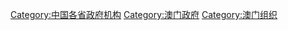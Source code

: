 [[Category:中国各省政府机构|Category:中国各省政府机构]]
[[Category:澳门政府|Category:澳门政府]]
[[Category:澳门组织|Category:澳门组织]]